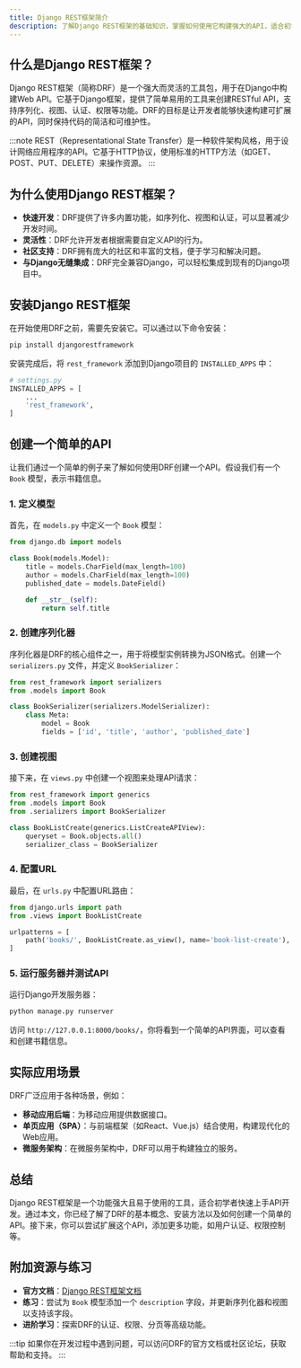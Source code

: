 ```yaml
---
title: Django REST框架简介
description: 了解Django REST框架的基础知识，掌握如何使用它构建强大的API，适合初学者入门。
---
```


## 什么是Django REST框架？

Django REST框架（简称DRF）是一个强大而灵活的工具包，用于在Django中构建Web API。它基于Django框架，提供了简单易用的工具来创建RESTful API，支持序列化、视图、认证、权限等功能。DRF的目标是让开发者能够快速构建可扩展的API，同时保持代码的简洁和可维护性。

:::note
REST（Representational State Transfer）是一种软件架构风格，用于设计网络应用程序的API。它基于HTTP协议，使用标准的HTTP方法（如GET、POST、PUT、DELETE）来操作资源。
:::

## 为什么使用Django REST框架？

- **快速开发**：DRF提供了许多内置功能，如序列化、视图和认证，可以显著减少开发时间。
- **灵活性**：DRF允许开发者根据需要自定义API的行为。
- **社区支持**：DRF拥有庞大的社区和丰富的文档，便于学习和解决问题。
- **与Django无缝集成**：DRF完全兼容Django，可以轻松集成到现有的Django项目中。

## 安装Django REST框架

在开始使用DRF之前，需要先安装它。可以通过以下命令安装：

```bash
pip install djangorestframework
```

安装完成后，将 `rest_framework` 添加到Django项目的 `INSTALLED_APPS` 中：

```python
# settings.py
INSTALLED_APPS = [
    ...
    'rest_framework',
]
```

## 创建一个简单的API

让我们通过一个简单的例子来了解如何使用DRF创建一个API。假设我们有一个 `Book` 模型，表示书籍信息。

### 1. 定义模型

首先，在 `models.py` 中定义一个 `Book` 模型：

```python
from django.db import models

class Book(models.Model):
    title = models.CharField(max_length=100)
    author = models.CharField(max_length=100)
    published_date = models.DateField()

    def __str__(self):
        return self.title
```

### 2. 创建序列化器

序列化器是DRF的核心组件之一，用于将模型实例转换为JSON格式。创建一个 `serializers.py` 文件，并定义 `BookSerializer`：

```python
from rest_framework import serializers
from .models import Book

class BookSerializer(serializers.ModelSerializer):
    class Meta:
        model = Book
        fields = ['id', 'title', 'author', 'published_date']
```

### 3. 创建视图

接下来，在 `views.py` 中创建一个视图来处理API请求：

```python
from rest_framework import generics
from .models import Book
from .serializers import BookSerializer

class BookListCreate(generics.ListCreateAPIView):
    queryset = Book.objects.all()
    serializer_class = BookSerializer
```

### 4. 配置URL

最后，在 `urls.py` 中配置URL路由：

```python
from django.urls import path
from .views import BookListCreate

urlpatterns = [
    path('books/', BookListCreate.as_view(), name='book-list-create'),
]
```

### 5. 运行服务器并测试API

运行Django开发服务器：

```bash
python manage.py runserver
```

访问 `http://127.0.0.1:8000/books/`，你将看到一个简单的API界面，可以查看和创建书籍信息。

## 实际应用场景

DRF广泛应用于各种场景，例如：

- **移动应用后端**：为移动应用提供数据接口。
- **单页应用（SPA）**：与前端框架（如React、Vue.js）结合使用，构建现代化的Web应用。
- **微服务架构**：在微服务架构中，DRF可以用于构建独立的服务。

## 总结

Django REST框架是一个功能强大且易于使用的工具，适合初学者快速上手API开发。通过本文，你已经了解了DRF的基本概念、安装方法以及如何创建一个简单的API。接下来，你可以尝试扩展这个API，添加更多功能，如用户认证、权限控制等。

## 附加资源与练习

- **官方文档**：[Django REST框架文档](https://www.django-rest-framework.org/)
- **练习**：尝试为 `Book` 模型添加一个 `description` 字段，并更新序列化器和视图以支持该字段。
- **进阶学习**：探索DRF的认证、权限、分页等高级功能。

:::tip
如果你在开发过程中遇到问题，可以访问DRF的官方文档或社区论坛，获取帮助和支持。
:::
